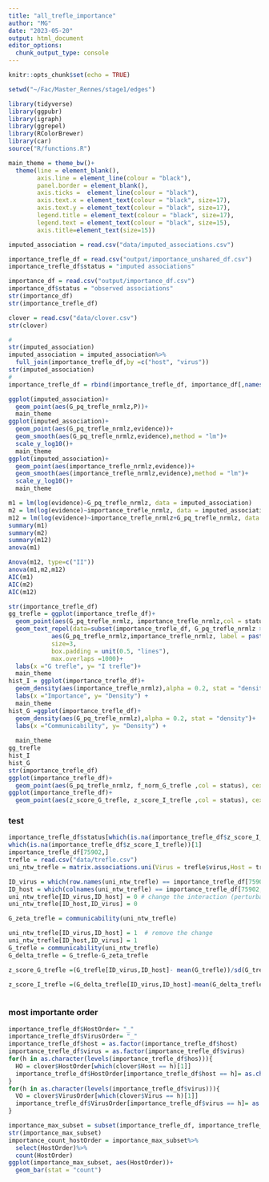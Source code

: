 ```yaml
---
title: "all_trefle_importance"
author: "MG"
date: "2023-05-20"
output: html_document
editor_options: 
  chunk_output_type: console
---
```


```r
knitr::opts_chunk$set(echo = TRUE)
```

```r
setwd("~/Fac/Master_Rennes/stage1/edges")

library(tidyverse)
library(ggpubr)
library(igraph)
library(ggrepel)
library(RColorBrewer)
library(car)
source("R/functions.R")
```

```r
main_theme = theme_bw()+
  theme(line = element_blank(), 
        axis.line = element_line(colour = "black"),
        panel.border = element_blank(),
        axis.ticks =  element_line(colour = "black"),
        axis.text.x = element_text(colour = "black", size=17),
        axis.text.y = element_text(colour = "black", size=17),
        legend.title = element_text(colour = "black", size=17),
        legend.text = element_text(colour = "black", size=15),
        axis.title=element_text(size=15))
```

```r
imputed_association = read.csv("data/imputed_associations.csv")

importance_trefle_df = read.csv("output/importance_unshared_df.csv")
importance_trefle_df$status = "imputed associations"

importance_df = read.csv("output/importance_df.csv")
importance_df$status = "observed associations"
str(importance_df)
str(importance_trefle_df)

clover = read.csv("data/clover.csv")
str(clover)

#
str(imputed_association)
imputed_association = imputed_association%>%
  full_join(importance_trefle_df,by =c("host", "virus"))
str(imputed_association)
#
importance_trefle_df = rbind(importance_trefle_df, importance_df[,names(importance_df) %in% names(importance_trefle_df)])


```

```r
ggplot(imputed_association)+
  geom_point(aes(G_pq_trefle_nrmlz,P))+
  main_theme
ggplot(imputed_association)+
  geom_point(aes(G_pq_trefle_nrmlz,evidence))+
  geom_smooth(aes(G_pq_trefle_nrmlz,evidence),method = "lm")+
  scale_y_log10()+
  main_theme
ggplot(imputed_association)+
  geom_point(aes(importance_trefle_nrmlz,evidence))+
  geom_smooth(aes(importance_trefle_nrmlz,evidence),method = "lm")+
  scale_y_log10()+
  main_theme

m1 = lm(log(evidence)~G_pq_trefle_nrmlz, data = imputed_association)
m2 = lm(log(evidence)~importance_trefle_nrmlz, data = imputed_association)
m12 = lm(log(evidence)~importance_trefle_nrmlz+G_pq_trefle_nrmlz, data = imputed_association)
summary(m1)
summary(m2)
summary(m12)
anova(m1)

Anova(m12, type=c("II"))
anova(m1,m2,m12)
AIC(m1)
AIC(m2)
AIC(m12)
```


```r
str(importance_trefle_df)
gg_trefle = ggplot(importance_trefle_df)+
  geom_point(aes(G_pq_trefle_nrmlz, importance_trefle_nrmlz,col = status), cex = 2, alpha =0.2)+
  geom_text_repel(data=subset(importance_trefle_df, G_pq_trefle_nrmlz > 0.6),
            aes(G_pq_trefle_nrmlz,importance_trefle_nrmlz, label = paste(host, "(", virus, ")", sep = "")),
            size=3,
            box.padding = unit(0.5, "lines"),
            max.overlaps =1000)+
  labs(x ="G trefle", y= "I trefle")+
  main_theme
hist_I = ggplot(importance_trefle_df)+
  geom_density(aes(importance_trefle_nrmlz),alpha = 0.2, stat = "density")+
  labs(x ="Importance", y= "Density") +
  main_theme
hist_G =ggplot(importance_trefle_df)+
  geom_density(aes(G_pq_trefle_nrmlz),alpha = 0.2, stat = "density")+
  labs(x ="Communicability", y= "Density") +
  
  main_theme
gg_trefle
hist_I
hist_G
str(importance_trefle_df)
ggplot(importance_trefle_df)+
  geom_point(aes(G_pq_trefle_nrmlz, f_norm_G_trefle ,col = status), cex = 2, alpha =0.2)
ggplot(importance_trefle_df)+
  geom_point(aes(z_score_G_trefle, z_score_I_trefle ,col = status), cex = 2, alpha =0.2)
```

### test
```r
importance_trefle_df$status[which(is.na(importance_trefle_df$z_score_I_trefle))]
which(is.na(importance_trefle_df$z_score_I_trefle))[1]
importance_trefle_df[75902,]
trefle = read.csv("data/trefle.csv")
uni_ntw_trefle = matrix.associations.uni(Virus = trefle$virus,Host = trefle$host)

ID_virus = which(row.names(uni_ntw_trefle) == importance_trefle_df[75902,]$virus)  
ID_host = which(colnames(uni_ntw_trefle) == importance_trefle_df[75902,]$host) 
uni_ntw_trefle[ID_virus,ID_host] = 0 # change the interaction (perturbation == zeta)
uni_ntw_trefle[ID_host,ID_virus] = 0 

G_zeta_trefle = communicability(uni_ntw_trefle)

uni_ntw_trefle[ID_virus,ID_host] = 1  # remove the change
uni_ntw_trefle[ID_host,ID_virus] = 1 
G_trefle = communicability(uni_ntw_trefle)
G_delta_trefle = G_trefle-G_zeta_trefle

z_score_G_trefle =(G_trefle[ID_virus,ID_host]- mean(G_trefle))/sd(G_trefle)

z_score_I_trefle =(G_delta_trefle[ID_virus,ID_host]-mean(G_delta_trefle))/sd(G_delta_trefle)
    

```
### most importante order
```r

importance_trefle_df$HostOrder= "_"
importance_trefle_df$VirusOrder= "_"
importance_trefle_df$host = as.factor(importance_trefle_df$host)
importance_trefle_df$virus = as.factor(importance_trefle_df$virus)
for(h in as.character(levels(importance_trefle_df$hos))){
  HO = clover$HostOrder[which(clover$Host == h)[1]]
  importance_trefle_df$HostOrder[importance_trefle_df$host == h]= as.character(HO)
}
for(h in as.character(levels(importance_trefle_df$virus))){
  VO = clover$VirusOrder[which(clover$Virus == h)[1]]
  importance_trefle_df$VirusOrder[importance_trefle_df$virus == h]= as.character(VO)
}

importance_max_subset = subset(importance_trefle_df, importance_trefle_df$G_pq_trefle_nrmlz>0.5)
str(importance_max_subset)
importance_count_hostOrder = importance_max_subset%>%
  select(HostOrder)%>%
  count(HostOrder)
ggplot(importance_max_subset, aes(HostOrder))+
  geom_bar(stat = "count")
```

